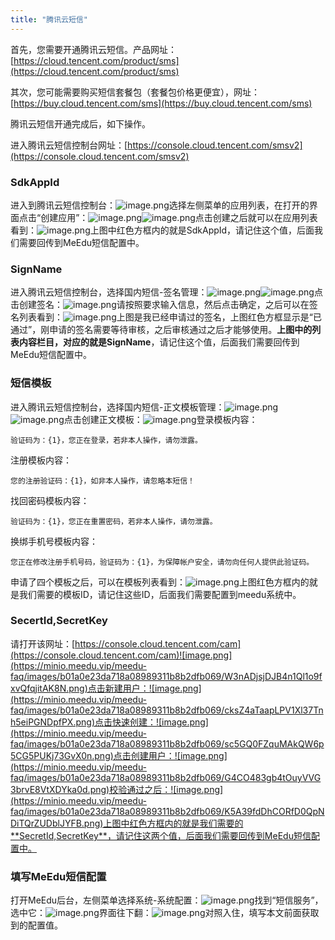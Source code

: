 ```yaml
---
title: "腾讯云短信"
---
```



首先，您需要开通腾讯云短信。产品网址：[https://cloud.tencent.com/product/sms](https://cloud.tencent.com/product/sms)

其次，您可能需要购买短信套餐包（套餐包价格更便宜），网址：[https://buy.cloud.tencent.com/sms](https://buy.cloud.tencent.com/sms)

腾讯云短信开通完成后，如下操作。

进入腾讯云短信控制台网址：[https://console.cloud.tencent.com/smsv2](https://console.cloud.tencent.com/smsv2)


### SdkAppId
进入到腾讯云短信控制台：![image.png](https://minio.meedu.vip/meedu-faq/images/b01a0e23da718a08989311b8b2dfb069/xHJPgtRHS0QDF2z5f1V9jicUq2iDoCEa.png)选择左侧菜单的应用列表，在打开的界面点击“创建应用”：![image.png](https://minio.meedu.vip/meedu-faq/images/b01a0e23da718a08989311b8b2dfb069/2F9NVaqf528m8d5Aur7y5nfYaY0JdfUO.png)![image.png](https://minio.meedu.vip/meedu-faq/images/b01a0e23da718a08989311b8b2dfb069/To1Sm8ZUXeO7VeOEGhpOXNWNgVrCTnJH.png)点击创建之后就可以在应用列表看到：![image.png](https://minio.meedu.vip/meedu-faq/images/b01a0e23da718a08989311b8b2dfb069/y9N7xheoKXj1mQOFWDdm2LwBEzvImKPJ.png)上图中红色方框内的就是SdkAppId，请记住这个值，后面我们需要回传到MeEdu短信配置中。


### SignName
进入腾讯云短信控制台，选择国内短信-签名管理：![image.png](https://minio.meedu.vip/meedu-faq/images/b01a0e23da718a08989311b8b2dfb069/UtwpdXJzQ4UoU53BvilxmCfl1r62ppfK.png)![image.png](https://minio.meedu.vip/meedu-faq/images/b01a0e23da718a08989311b8b2dfb069/xtEeH4zV9f1vcLHmiuoZRjsaD7zCXlH8.png)点击创建签名：![image.png](https://minio.meedu.vip/meedu-faq/images/b01a0e23da718a08989311b8b2dfb069/UzHuwMgkH8TPG3QuQ0Am7y0bDdWJsRnK.png)请按照要求输入信息，然后点击确定，之后可以在签名列表看到：![image.png](https://minio.meedu.vip/meedu-faq/images/b01a0e23da718a08989311b8b2dfb069/BmCFllzhwAOBdtk0DkZc9v1wmvlmJOqq.png)上图是我已经申请过的签名，上图红色方框显示是“已通过”，刚申请的签名需要等待审核，之后审核通过之后才能够使用。**上图中的列表内容栏目，对应的就是SignName**，请记住这个值，后面我们需要回传到MeEdu短信配置中。


### 短信模板
进入腾讯云短信控制台，选择国内短信-正文模板管理：![image.png](https://minio.meedu.vip/meedu-faq/images/b01a0e23da718a08989311b8b2dfb069/hExT8SLKCeYgOYUwNRebJz5aEawr2Teb.png)![image.png](https://minio.meedu.vip/meedu-faq/images/b01a0e23da718a08989311b8b2dfb069/eUpCAjnnVqu7ZcrDSwkwXB1aFs0JYjuK.png)点击创建正文模板：![image.png](https://minio.meedu.vip/meedu-faq/images/b01a0e23da718a08989311b8b2dfb069/aCNEB3XkVE6GekLuym4XlZqXkgmHRRHI.png)登录模板内容：
```
验证码为：{1}，您正在登录，若非本人操作，请勿泄露。
```
注册模板内容：
```
您的注册验证码：{1}，如非本人操作，请忽略本短信！
```
找回密码模板内容：
```
验证码为：{1}，您正在重置密码，若非本人操作，请勿泄露。
```
换绑手机号模板内容：
```
您正在修改注册手机号码，验证码为：{1}，为保障帐户安全，请勿向任何人提供此验证码。
```
申请了四个模板之后，可以在模板列表看到：![image.png](https://minio.meedu.vip/meedu-faq/images/b01a0e23da718a08989311b8b2dfb069/G3a5mAl5zTppE3UUhir5XUxwQldq9yEk.png)上图红色方框内的就是我们需要的模板ID，请记住这些ID，后面我们需要配置到meedu系统中。


### SecertId,SecretKey
请打开该网址：[https://console.cloud.tencent.com/cam](https://console.cloud.tencent.com/cam)![image.png](https://minio.meedu.vip/meedu-faq/images/b01a0e23da718a08989311b8b2dfb069/W3nADjsjDJB4n1Ql1o9fxvQfqjitAK8N.png)点击新建用户：![image.png](https://minio.meedu.vip/meedu-faq/images/b01a0e23da718a08989311b8b2dfb069/cksZ4aTaapLPV1Xl37Tnh5eiPGNDpfPX.png)点击快速创建：![image.png](https://minio.meedu.vip/meedu-faq/images/b01a0e23da718a08989311b8b2dfb069/sc5GQ0FZquMAkQW6p5CG5PUKj73GvX0n.png)点击创建用户：![image.png](https://minio.meedu.vip/meedu-faq/images/b01a0e23da718a08989311b8b2dfb069/G4CO483gb4tOuyVVG3brvE8VtXDYka0d.png)校验通过之后：![image.png](https://minio.meedu.vip/meedu-faq/images/b01a0e23da718a08989311b8b2dfb069/K5A39fdDhCORfD0QpNDiTQrZUDblJYFB.png)上图中红色方框内的就是我们需要的**SecretId,SecretKey**，请记住这两个值，后面我们需要回传到MeEdu短信配置中。


### 填写MeEdu短信配置
打开MeEdu后台，左侧菜单选择系统-系统配置：![image.png](https://minio.meedu.vip/meedu-faq/images/b01a0e23da718a08989311b8b2dfb069/oLv8mfuPwPxa23JINIHeuvODDcdrZLc8.png)找到“短信服务”，选中它：![image.png](https://minio.meedu.vip/meedu-faq/images/b01a0e23da718a08989311b8b2dfb069/s4vwEWdH2gsocZJMEWaSxS6rPwU8OaCN.png)界面往下翻：![image.png](https://minio.meedu.vip/meedu-faq/images/b01a0e23da718a08989311b8b2dfb069/znMwtbp6IQ7cUDpEk77ou8t27ejQKSP0.png)对照入住，填写本文前面获取到的配置值。